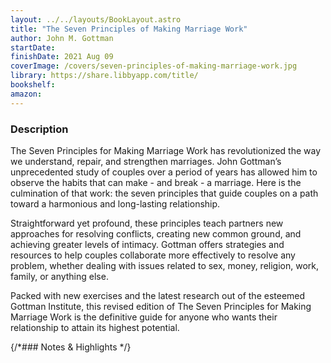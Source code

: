 ```yaml
---
layout: ../../layouts/BookLayout.astro
title: "The Seven Principles of Making Marriage Work"
author: John M. Gottman
startDate:
finishDate: 2021 Aug 09
coverImage: /covers/seven-principles-of-making-marriage-work.jpg
library: https://share.libbyapp.com/title/
bookshelf:
amazon:
---
```


<ReadingTime
  startDate  = {frontmatter.startDate}
  finishDate = {frontmatter.finishDate}
/>

### Description
The Seven Principles for Making Marriage Work has revolutionized the way we understand, repair, and strengthen marriages. John Gottman’s unprecedented study of couples over a period of years has allowed him to observe the habits that can make - and break - a marriage. Here is the culmination of that work: the seven principles that guide couples on a path toward a harmonious and long-lasting relationship.

Straightforward yet profound, these principles teach partners new approaches for resolving conflicts, creating new common ground, and achieving greater levels of intimacy. Gottman offers strategies and resources to help couples collaborate more effectively to resolve any problem, whether dealing with issues related to sex, money, religion, work, family, or anything else.

Packed with new exercises and the latest research out of the esteemed Gottman Institute, this revised edition of The Seven Principles for Making Marriage Work is the definitive guide for anyone who wants their relationship to attain its highest potential.

{/*### Notes & Highlights */}

<Fragment slot="buy">
  <BuyBook
    library   = {frontmatter.library}
    bookshelf = {frontmatter.bookshelf}
    amazon    = {frontmatter.amazon}
  />
</Fragment>
